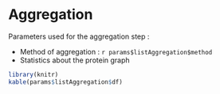 # Aggregation 

Parameters used for the aggregation step :

* Method of aggregation : `r params$listAggregation$method`
* Statistics about the protein graph


```{r tab_agregStats,out.width = "50%", echo=FALSE}
library(knitr)
kable(params$listAggregation$df)
```


